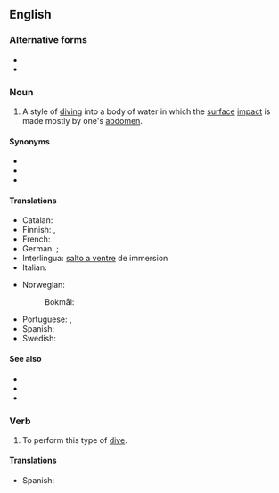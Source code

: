 {{also|bellyflop|belly-flop}}
==English==

===Alternative forms===
* {{l|en|bellyflop}}
* {{l|en|belly-flop}}

===Noun===
{{en-noun}}

# {{lb|en|diving}} A style of [[dive|diving]] into a body of water in which the [[surface]] [[impact]] is made mostly by one's [[abdomen]].

====Synonyms====
* {{l|en|belly flopper}}
* {{l|en|belly whop}}
* {{l|en|belly whopper}}

====Translations====
{{trans-top|style of diving}}
* Catalan: {{t|ca|panxada|f}}
* Finnish: {{t|fi|mahapaukku}}, {{t|fi|mahaplätsi}}
* French: {{t+|fr|plat|m}}
* German: {{t+|de|Bauchklatscher|m}}; {{t|de|Bauchplatscher|m}}
* Interlingua: [[salto a ventre]] de immersion
* Italian: {{t+|it|spanciata|f}}
{{trans-mid}}
* Norwegian:
*: Bokmål: {{t|nb|mageplask|n}}
* Portuguese: {{t|pt|chapão|m}}, {{t|pt|chapanço|m}}
* Spanish: {{t|es|planchazo|m}}
* Swedish: {{t+|sv|magplask|n}}
{{trans-bottom}}

====See also====
* {{l|en|backflop}}
* {{l|en|cannonball}}
* {{l|en|rip entry}}

===Verb===
{{en-verb|++}}

# To perform this type of [[dive]].

====Translations====
{{trans-top|}}
{{trans-mid}}
* Spanish: {{t|es|tirarse en plancha}}
{{trans-bottom}}